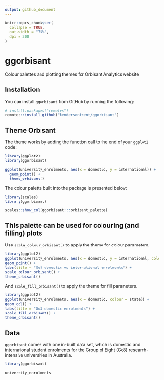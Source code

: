 ```yaml
---
output: github_document
---
```


```r
knitr::opts_chunk$set(
  collapse = TRUE,
  out.width = "75%",
  dpi = 300
)
```

# ggorbisant

Colour palettes and plotting themes for Orbisant Analytics website

## Installation

You can install `ggorbisant` from GitHub by running the following:

```r
# install.packages("remotes")
remotes::install_github("hendersontrent/ggorbisant")
```

## Theme Orbisant

The theme works by adding the function call to the end of your `ggplot2` code:

```r
library(ggplot2)
library(ggorbisant)

ggplot(university_enrolments, aes(x = domestic, y = international)) +
  geom_point() +
  theme_orbisant()
```

The colour palette built into the package is presented below:

```r
library(scales)
library(ggorbisant)

scales::show_col(ggorbisant:::orbisant_palette)
```

## This palette can be used for colouring (and filling) plots

Use `scale_colour_orbisant()` to apply the theme for colour parameters.

```r
library(ggplot2)
ggplot(university_enrolments, aes(x = domestic, y = international, colour = state)) +
geom_point() +
labs(title = "Go8 domestic vs international enrolments") +
scale_colour_orbisant() +
theme_orbisant()
```

And `scale_fill_orbisant()` to apply the theme for fill parameters.

```r
library(ggplot2)
ggplot(university_enrolments, aes(x = domestic, colour = state)) +
geom_col() +
labs(title = "Go8 domestic enrolments") +
scale_fill_orbisant() +
theme_orbisant()
```

## Data

`ggorbisant` comes with one in-built data set, which is domestic and international student enrolments for the Group of Eight (Go8) research-intensive universities in Australia.

```r
library(ggorbisant)

university_enrolments
```
